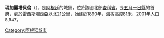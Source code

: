 {{Coord|27|16|S|58|58|W|display=title}}

'''瑪加麗塔貝倫'''（{{lang-es|Margarita Belén}}），是[[阿根廷|阿根廷]]的城鎮，位於該國北部[[查科省|查科省]]，是[[五月一日縣|五月一日縣]]的首府，處於[[雷西斯滕西亞|雷西斯滕西亞]]以北21公里，始建於1890年，海拔高度81米，2001年人口5,547。

{{Argentina-geo-stub}}
[[Category:阿根廷城市|Category:阿根廷城市]]